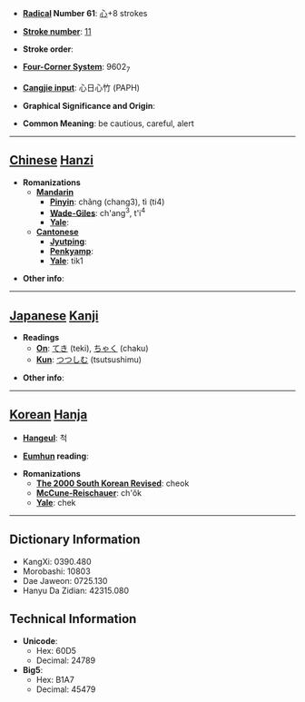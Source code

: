 * '''[[Wiktionary:Chinese radical index| Radical]] Number 61''': [[Wiktionary:Chinese radical index 心|心]]+8 strokes

* '''[[Wiktionary:Chinese total strokes index|Stroke number]]''': [[Wiktionary:Chinese total strokes index 11|11]]

* '''Stroke order''': 

* '''[[Wiktionary:Chinese four corner index|Four-Corner System]]''': 9602<sub>7</sub>

* '''[[Wiktionary:Chinese Cangjie index|Cangjie input]]''': 心日心竹 (PAPH)

* '''Graphical Significance and Origin''': 

* '''Common Meaning''': be cautious, careful, alert

----

== [[Chinese]] [[Hanzi]] ==

* '''Romanizations'''
** '''[[Mandarin]]'''
*** '''[[Pinyin]]''': chǎng (chang3), tì (ti4)
*** '''[[Wade-Giles]]''': ch'ang<sup>3</sup>, t'i<sup>4</sup>
*** '''[[Yale]]''': 
** '''[[Cantonese]]'''
*** '''[[Jyutping]]''':
*** '''[[Penkyamp]]''': 
*** '''[[Yale]]''': tik1

* '''Other info''': 

----

== [[Japanese]] [[Kanji]] ==

* '''Readings'''
** '''[[On]]''': [[てき]] (teki), [[ちゃく]] (chaku)
** '''[[Kun]]''': [[つつしむ]] (tsutsushimu)

* '''Other info''':  

----

== [[Korean]] [[Hanja]] ==

* '''[[Hangeul]]''': 척

* '''[[Eumhun]] reading''': 

* '''Romanizations'''
** '''[[The 2000 South Korean Revised Romanization|The 2000 South Korean Revised]]''': cheok
** '''[[McCune-Reischauer]]''': ch'ŏk
** '''[[Yale]]''': chek

----

== Dictionary Information ==

* KangXi: 0390.480
* Morobashi: 10803
* Dae Jaweon: 0725.130
* Hanyu Da Zidian: 42315.080

== Technical Information ==

* '''Unicode''':
** Hex: 60D5
** Decimal: 24789
* '''Big5''':
** Hex: B1A7
** Decimal: 45479